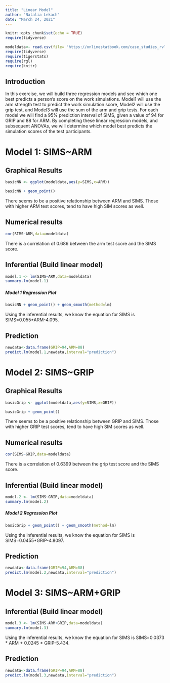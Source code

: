 ```yaml
---
title: "Linear Model"
author: "Natalia Lekach"
date: "March 24, 2021"
---
```


```r
knitr::opts_chunk$set(echo = TRUE)
require(tidyverse)
```

```r
modeldata<- read.csv(file= "https://onlinestatbook.com/case_studies_rvls/physical_strength/data.txt",sep="",header=TRUE)
require(tidyverse)
require(tigerstats)
require(rgl)
require(knitr)
```


## Introduction

In this exercise, we will build three regression models and see which one best predicts a person's score on the work simulations. Model1 will use the arm strength test to predict the work simulation score, Model2 will use the grip test, and Model3 will use the sum of the arm and grip tests. For each model we will find a 95% prediction interval of SIMS, given a value of 94  for GRIP and 88 for ARM.
By completing these linear regression models, and subsequent ANOVAs, we will determine which model best predicts the simulation scores of the test participants.   


# Model 1: SIMS~ARM

## Graphical Results
```r
basicNN <- ggplot(modeldata,aes(y=SIMS,x=ARM))
```

```r
basicNN + geom_point()
```
  
There seems to be a positive relationship between ARM and SIMS. Those with higher ARM test scores, tend to have high SIM scores as well.  

## Numerical results
```r
cor(SIMS~ARM,data=modeldata)
```

There is a correlation of 0.686 between the arm test score and the SIMS score.  

## Inferential  (Build linear model)
  
```r
model.1 <- lm(SIMS~ARM,data=modeldata)
summary.lm(model.1)
```

##### Model 1 Regression Plot
  
```r
basicNN + geom_point() + geom_smooth(method=lm)
``` 
  
Using the inferential results, we know the equation for SIMS is SIMS=0.055*ARM-4.095.  

## Prediction
```r
newdata<-data.frame(GRIP=94,ARM=88)
predict.lm(model.1,newdata,interval="prediction")
```

# Model 2: SIMS~GRIP

## Graphical Results
```r
basicGrip <- ggplot(modeldata,aes(y=SIMS,x=GRIP))
```

```r
basicGrip + geom_point()
```
  
There seems to be a positive relationship between GRIP and SIMS. Those with higher GRIP test scores, tend to have high SIM scores as well.  

## Numerical results
```r
cor(SIMS~GRIP,data=modeldata)
```

There is a correlation of 0.6399 between the grip test score and the SIMS score.  

## Inferential  (Build linear model)
  
```r
model.2 <- lm(SIMS~GRIP,data=modeldata)
summary.lm(model.2)
```

##### Model 2 Regression Plot
  
```r
basicGrip + geom_point() + geom_smooth(method=lm)
``` 
  
Using the inferential results, we know the equation for SIMS is SIMS=0.0455*GRIP-4.8097.  

## Prediction
```r
newdata<-data.frame(GRIP=94,ARM=88)
predict.lm(model.2,newdata,interval="prediction")
```

# Model 3: SIMS~ARM+GRIP
 
## Inferential  (Build linear model)
  
```r
model.3 <- lm(SIMS~ARM+GRIP,data=modeldata)
summary.lm(model.3)
```

Using the inferential results, we know the equation for SIMS is SIMS=0.0373 * ARM + 0.0245 * GRIP-5.434.

## Prediction
```r
newdata<-data.frame(GRIP=94,ARM=88)
predict.lm(model.3,newdata,interval="prediction")
```

